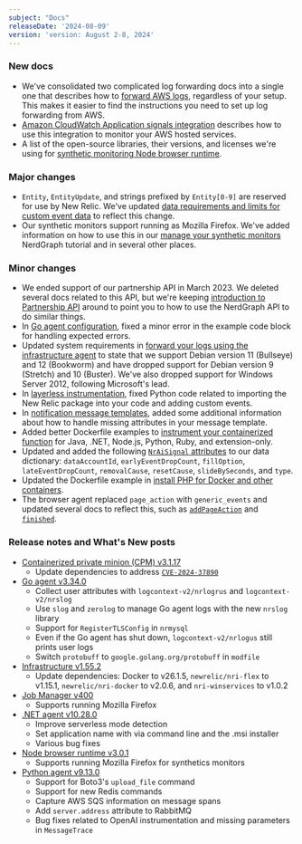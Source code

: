 ```yaml
---
subject: "Docs"
releaseDate: '2024-08-09'
version: 'version: August 2-8, 2024'
---
```


### New docs

* We've consolidated two complicated log forwarding docs into a single one that describes how to [forward AWS logs](/install/aws-logs/), regardless of your setup. This makes it easier to find the instructions you need to set up log forwarding from AWS.
* [Amazon CloudWatch Application signals integration](/docs/infrastructure/amazon-integrations/aws-integrations-list/amazon-cloudwatch-application-signals) describes how to use this integration to monitor your AWS hosted services.
* A list of the open-source libraries, their versions, and licenses we're using for [synthetic monitoring Node browser runtime](/docs/licenses/product-or-service-licenses/new-relic-synthetics/new-relic-synthetics-node-browser-runtime-licenses).

### Major changes

* `Entity`, `EntityUpdate`, and strings prefixed by `Entity[0-9]` are reserved for use by New Relic. We've updated [data requirements and limits for custom event data](/docs/data-apis/custom-data/custom-events/data-requirements-limits-custom-event-data/) to reflect this change.
* Our synthetic monitors support running as Mozilla Firefox. We've added information on how to use this in our [manage your synthetic monitors](/docs/apis/nerdgraph/examples/nerdgraph-synthetics-tutorial/#browsers-attribute) NerdGraph tutorial and in several other places.

### Minor changes

* We ended support of our partnership API in March 2023. We deleted several docs related to this API, but we're keeping [introduction to Partnership API](/docs/new-relic-partnerships/partner-integration-guide/partner-account-maintenance/partner-api/) around to point you to how to use the NerdGraph API to do similar things.
* In [Go agent configuration](/docs/apm/agents/go-agent/configuration/go-agent-configuration/#expected-error-example), fixed a minor error in the example code block for handling expected errors.
* Updated system requirements in [forward your logs using the infrastructure agent](/docs/logs/forward-logs/forward-your-logs-using-infrastructure-agent/#system) to state that we support Debian version 11 (Bullseye) and 12 (Bookworm) and have dropped support for Debian version 9 (Stretch) and 10 (Buster). We've also dropped support for Windows Server 2012, following Microsoft's lead.
* In [layerless instrumentation](/docs/serverless-function-monitoring/aws-lambda-monitoring/instrument-lambda-function/enable-serverless-monitoring-aws-lambda-layerless/#python), fixed Python code related to importing the New Relic package into your code and adding custom events.
* In [notification message templates](/docs/alerts/get-notified/message-templates/#missing-attributes), added some additional information about how to handle missing attributes in your message template.
* Added better Dockerfile examples to [instrument your containerized function](/docs/serverless-function-monitoring/aws-lambda-monitoring/instrument-lambda-function/containerized-images) for Java, .NET, Node.js, Python, Ruby, and extension-only.
* Updated and added the following [`NrAiSignal` attributes](/attribute-dictionary/?event=NrAiSignal) to our data dictionary: `dataAccountId`, `earlyEventDropCount`, `fillOption`, `lateEventDropCount`, `removalCause`, `resetCause`, `slideBySeconds`, and
  `type`.
* Updated the Dockerfile example in [install PHP for Docker and other containers](/docs/apm/agents/php-agent/advanced-installation/docker-other-container-environments-install-php-agent/#install-same-container).
* The browser agent replaced `page_action` with `generic_events` and updated several docs to reflect this, such as [`addPageAction`](/docs/browser/new-relic-browser/browser-apis/addpageaction) and [`finished`](/docs/browser/new-relic-browser/browser-apis/finished).

### Release notes and What's New posts

* [Containerized private minion (CPM) v3.1.17](/docs/release-notes/synthetics-release-notes/containerized-private-minions-release-notes/containerized-private-minion-cpm-3117)
  * Update dependencies to address [`CVE-2024-37890`](https://nvd.nist.gov/vuln/detail/CVE-2024-37890)
* [Go agent v3.34.0](/docs/release-notes/agent-release-notes/go-release-notes/go-agent-3-34-0)
  * Collect user attributes with `logcontext-v2/nrlogrus` and `logcontext-v2/nrslog`
  * Use `slog` and `zerolog` to manage Go agent logs with the new `nrslog` library
  * Support for `RegisterTLSConfig` in `nrmysql`
  * Even if the Go agent has shut down, `logcontext-v2/nrlogus` still prints user logs
  * Switch `protobuff` to `google.golang.org/protobuff` in `modfile`
* [Infrastructure v1.55.2](/docs/release-notes/infrastructure-release-notes/infrastructure-agent-release-notes/new-relic-infrastructure-agent-1552)
  * Update dependencies: Docker to v26.1.5, `newrelic/nri-flex` to v1.15.1, `newrelic/nri-docker` to v2.0.6, and `nri-winservices` to v1.0.2
* [Job Manager v400](/docs/release-notes/synthetics-release-notes/job-manager-release-notes/job-manager-release-400)
  * Supports running Mozilla Firefox
* [.NET agent v10.28.0](/docs/release-notes/agent-release-notes/net-release-notes/net-agent-10-28-0)
  * Improve serverless mode detection
  * Set application name with via command line and the .msi installer
  * Various bug fixes
* [Node browser runtime v3.0.1](/docs/release-notes/synthetics-release-notes/node-browser-runtime-release-notes/node-browser-runtime-3.0.1)
  * Supports running Mozilla Firefox for synthetics monitors
* [Python agent v9.13.0](/docs/release-notes/agent-release-notes/python-release-notes/python-agent-91300)
  * Support for Boto3's `upload_file` command
  * Support for new Redis commands
  * Capture AWS SQS information on message spans
  * Add `server.address` attribute to RabbitMQ
  * Bug fixes related to OpenAI instrumentation and missing parameters in `MessageTrace`
